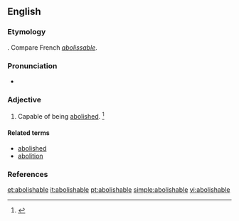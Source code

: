 ==English==

===Etymology===
{{suffix|abolish|able|lang=en}}. Compare French ''[[abolissable]]''.

===Pronunciation===
* {{a|US}} {{IPA|/əˈbɑl.ɪʃ.ə.bl̩/|/əˈbɑl.əʃ.ə.bl̩/|lang=en}}

===Adjective===
{{en-adj}}

# Capable of being [[abolish]]ed. {{defdate|First attested from the mid 17<sup>th</sup> century.}}<ref name=SOED>{{R:SOED5|page=6}}</ref>

====Related terms====
* [[abolished]]
* [[abolition]]

===References===
<references/>

[[et:abolishable]]
[[it:abolishable]]
[[pt:abolishable]]
[[simple:abolishable]]
[[vi:abolishable]]